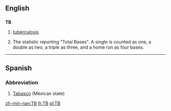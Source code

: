 ==English==

==={{initialism}}===
'''TB'''

# [[tuberculosis]]
# {{baseball}} The statistic reporting "Total Bases".  A single is counted as one, a double as two, a triple as three, and a home run as four bases.

----

==Spanish==

===Abbreviation===
{{infl|es|abbreviation}}

# [[Tabasco]] (Mexican state)

[[zh-min-nan:TB]]
[[fr:TB]]
[[pl:TB]]